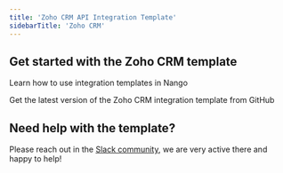 ```yaml
---
title: 'Zoho CRM API Integration Template'
sidebarTitle: 'Zoho CRM'
---
```


## Get started with the Zoho CRM template

<Card title="How to use integration templates"
      href="/understand/concepts/templates"
      icon="book-open">
    Learn how to use integration templates in Nango
</Card>

<Card title="Get the Zoho CRM template"
      href="https://github.com/NangoHQ/nango/tree/master/integration-templates/zoho-crm"
      icon="github">
    Get the latest version of the Zoho CRM integration template from GitHub
</Card>

## Need help with the template?
Please reach out in the [Slack community](https://nango.dev/slack), we are very active there and happy to help!